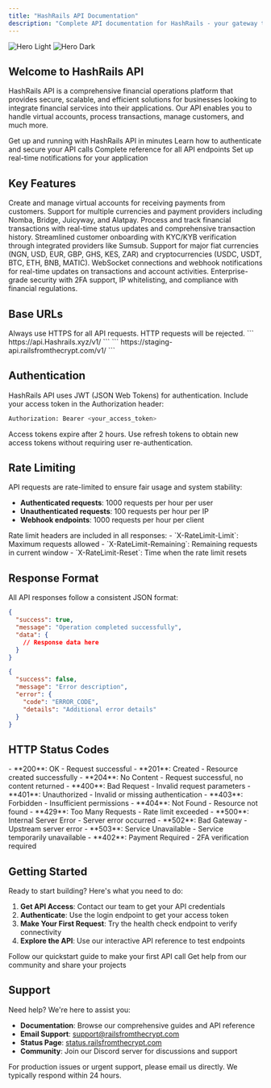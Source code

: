 ```yaml
---
title: "HashRails API Documentation"
description: "Complete API documentation for HashRails - your gateway to seamless financial operations"
---
```


<img
  className="block dark:hidden"
  src="/images/hero-light.svg"
  alt="Hero Light"
/>
<img
  className="hidden dark:block"
  src="/images/hero-dark.svg"
  alt="Hero Dark"
/>

## Welcome to HashRails API

HashRails API is a comprehensive financial operations platform that provides secure, scalable, and efficient solutions for businesses looking to integrate financial services into their applications. Our API enables you to handle virtual accounts, process transactions, manage customers, and much more.

<CardGroup cols={2}>
  <Card
    title="Quick Start"
    icon="rocket"
    href="/quickstart"
  >
    Get up and running with HashRails API in minutes
  </Card>
  <Card
    title="Authentication"
    icon="shield-check"
    href="/authentication"
  >
    Learn how to authenticate and secure your API calls
  </Card>
  <Card
    title="API Reference"
    icon="code"
    href="/api/auth/login"
  >
    Complete reference for all API endpoints
  </Card>
  <Card
    title="Webhooks"
    icon="webhook"
    href="/concepts/webhooks"
  >
    Set up real-time notifications for your application
  </Card>
</CardGroup>

## Key Features

<AccordionGroup>
  <Accordion title="Virtual Accounts">
    Create and manage virtual accounts for receiving payments from customers. Support for multiple currencies and payment providers including Nomba, Bridge, Juicyway, and Alatpay.
  </Accordion>
  <Accordion title="Transaction Management">
    Process and track financial transactions with real-time status updates and comprehensive transaction history.
  </Accordion>
  <Accordion title="Customer Onboarding">
    Streamlined customer onboarding with KYC/KYB verification through integrated providers like Sumsub.
  </Accordion>
  <Accordion title="Multi-Currency Support">
    Support for major fiat currencies (NGN, USD, EUR, GBP, GHS, KES, ZAR) and cryptocurrencies (USDC, USDT, BTC, ETH, BNB, MATIC).
  </Accordion>
  <Accordion title="Real-time Notifications">
    WebSocket connections and webhook notifications for real-time updates on transactions and account activities.
  </Accordion>
  <Accordion title="Security & Compliance">
    Enterprise-grade security with 2FA support, IP whitelisting, and compliance with financial regulations.
  </Accordion>
</AccordionGroup>

## Base URLs

<Warning>
Always use HTTPS for all API requests. HTTP requests will be rejected.
</Warning>

<CardGroup cols={2}>
  <Card title="Production" icon="globe">
    ```
    https://api.Hashrails.xyz/v1/
    ```
  </Card>
  <Card title="Staging" icon="flask">
    ```
    https://staging-api.railsfromthecrypt.com/v1/
    ```
  </Card>
</CardGroup>

## Authentication

HashRails API uses JWT (JSON Web Tokens) for authentication. Include your access token in the Authorization header:

```bash
Authorization: Bearer <your_access_token>
```

<Note>
Access tokens expire after 2 hours. Use refresh tokens to obtain new access tokens without requiring user re-authentication.
</Note>

## Rate Limiting

API requests are rate-limited to ensure fair usage and system stability:

- **Authenticated requests**: 1000 requests per hour per user
- **Unauthenticated requests**: 100 requests per hour per IP
- **Webhook endpoints**: 1000 requests per hour per client

<Info>
Rate limit headers are included in all responses:
- `X-RateLimit-Limit`: Maximum requests allowed
- `X-RateLimit-Remaining`: Remaining requests in current window
- `X-RateLimit-Reset`: Time when the rate limit resets
</Info>

## Response Format

All API responses follow a consistent JSON format:

<CodeGroup>

```json Success Response
{
  "success": true,
  "message": "Operation completed successfully",
  "data": {
    // Response data here
  }
}
```

```json Error Response
{
  "success": false,
  "message": "Error description",
  "error": {
    "code": "ERROR_CODE",
    "details": "Additional error details"
  }
}
```

</CodeGroup>

## HTTP Status Codes

<CardGroup cols={2}>
  <Card title="2xx Success" icon="check-circle">
    - **200**: OK - Request successful
    - **201**: Created - Resource created successfully
    - **204**: No Content - Request successful, no content returned
  </Card>
  <Card title="4xx Client Error" icon="exclamation-triangle">
    - **400**: Bad Request - Invalid request parameters
    - **401**: Unauthorized - Invalid or missing authentication
    - **403**: Forbidden - Insufficient permissions
    - **404**: Not Found - Resource not found
    - **429**: Too Many Requests - Rate limit exceeded
  </Card>
  <Card title="5xx Server Error" icon="server">
    - **500**: Internal Server Error - Server error occurred
    - **502**: Bad Gateway - Upstream server error
    - **503**: Service Unavailable - Service temporarily unavailable
  </Card>
  <Card title="Special Codes" icon="info-circle">
    - **402**: Payment Required - 2FA verification required
  </Card>
</CardGroup>

## Getting Started

Ready to start building? Here's what you need to do:

1. **Get API Access**: Contact our team to get your API credentials
2. **Authenticate**: Use the login endpoint to get your access token
3. **Make Your First Request**: Try the health check endpoint to verify connectivity
4. **Explore the API**: Use our interactive API reference to test endpoints

<CardGroup cols={2}>
  <Card
    title="Start Building"
    icon="code"
    href="/quickstart"
  >
    Follow our quickstart guide to make your first API call
  </Card>
  <Card
    title="Join Our Community"
    icon="users"
    href="https://discord.gg/hashrails"
  >
    Get help from our community and share your projects
  </Card>
</CardGroup>

## Support

Need help? We're here to assist you:

- **Documentation**: Browse our comprehensive guides and API reference
- **Email Support**: [support@railsfromthecrypt.com](mailto:support@railsfromthecrypt.com)
- **Status Page**: [status.railsfromthecrypt.com](https://status.railsfromthecrypt.com)
- **Community**: Join our Discord server for discussions and support

<Note>
For production issues or urgent support, please email us directly. We typically respond within 24 hours.
</Note>